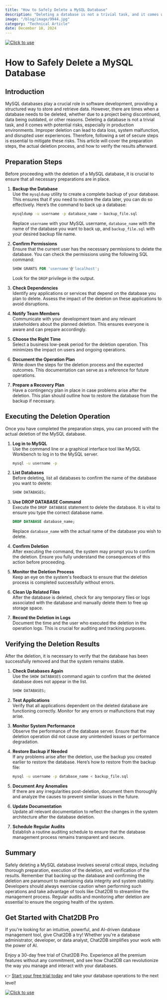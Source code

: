 ```yaml
---
title: "How to Safely Delete a MySQL Database"
description: "Deleting a database is not a trivial task, and it comes with potential risks, especially in production environments."
image: "/blog/image/9944.jpg"
category: "Technical Article"
date: December 18, 2024
---
```

[![Click to use](/image/blog/bg/chat2db1.png)](https://app.chat2db.ai/)
# How to Safely Delete a MySQL Database


<Authors date="December 18, 2024">
  <Author name="Jing" link="https://chat2db.ai" />
</Authors>

## Introduction

MySQL databases play a crucial role in software development, providing a structured way to store and retrieve data. However, there are times when a database needs to be deleted, whether due to a project being discontinued, data being outdated, or other reasons. Deleting a database is not a trivial task, and it comes with potential risks, especially in production environments. Improper deletion can lead to data loss, system malfunction, and disrupted user experiences. Therefore, following a set of secure steps is essential to mitigate these risks. This article will cover the preparation steps, the actual deletion process, and how to verify the results afterward.

## Preparation Steps

Before proceeding with the deletion of a MySQL database, it is crucial to ensure that all necessary preparations are in place.

1. **Backup the Database**  
   Use the `mysqldump` utility to create a complete backup of your database. This ensures that if you need to restore the data later, you can do so effectively. Here’s the command to back up a database:

   ```bash
   mysqldump -u username -p database_name > backup_file.sql
   ```

   Replace `username` with your MySQL username, `database_name` with the name of the database you want to back up, and `backup_file.sql` with your desired backup file name.

2. **Confirm Permissions**  
   Ensure that the current user has the necessary permissions to delete the database. You can check the permissions using the following SQL command:

   ```sql
   SHOW GRANTS FOR 'username'@'localhost';
   ```

   Look for the `DROP` privilege in the output.

3. **Check Dependencies**  
   Identify any applications or services that depend on the database you plan to delete. Assess the impact of the deletion on these applications to avoid disruptions.

4. **Notify Team Members**  
   Communicate with your development team and any relevant stakeholders about the planned deletion. This ensures everyone is aware and can prepare accordingly.

5. **Choose the Right Time**  
   Select a business low-peak period for the deletion operation. This minimizes the impact on users and ongoing operations.

6. **Document the Operation Plan**  
   Write down the steps for the deletion process and the expected outcomes. This documentation can serve as a reference for future operations.

7. **Prepare a Recovery Plan**  
   Have a contingency plan in place in case problems arise after the deletion. This plan should outline how to restore the database from the backup if necessary.

## Executing the Deletion Operation

Once you have completed the preparation steps, you can proceed with the actual deletion of the MySQL database.

1. **Log in to MySQL**  
   Use the command line or a graphical interface tool like MySQL Workbench to log in to the MySQL server.

   ```bash
   mysql -u username -p
   ```

2. **List Databases**  
   Before deleting, list all databases to confirm the name of the database you want to delete:

   ```sql
   SHOW DATABASES;
   ```

3. **Use DROP DATABASE Command**  
   Execute the `DROP DATABASE` statement to delete the database. It is vital to ensure you type the correct database name.

   ```sql
   DROP DATABASE database_name;
   ```

   Replace `database_name` with the actual name of the database you wish to delete.

4. **Confirm Deletion**  
   After executing the command, the system may prompt you to confirm the deletion. Ensure you fully understand the consequences of this action before proceeding.

5. **Monitor the Deletion Process**  
   Keep an eye on the system's feedback to ensure that the deletion process is completed successfully without errors.

6. **Clean Up Related Files**  
   After the database is deleted, check for any temporary files or logs associated with the database and manually delete them to free up storage space.

7. **Record the Deletion in Logs**  
   Document the time and the user who executed the deletion in the operation logs. This is crucial for auditing and tracking purposes.

## Verifying the Deletion Results

After the deletion, it is necessary to verify that the database has been successfully removed and that the system remains stable.

1. **Check Databases Again**  
   Use the `SHOW DATABASES` command again to confirm that the deleted database does not appear in the list.

   ```sql
   SHOW DATABASES;
   ```

2. **Test Applications**  
   Verify that all applications dependent on the deleted database are functioning correctly. Monitor for any errors or malfunctions that may arise.

3. **Monitor System Performance**  
   Observe the performance of the database server. Ensure that the deletion operation did not cause any unintended issues or performance degradation.

4. **Restore Backup if Needed**  
   If any problems arise after the deletion, use the backup you created earlier to restore the database. Here’s how to restore from the backup file:

   ```bash
   mysql -u username -p database_name < backup_file.sql
   ```

5. **Document Any Anomalies**  
   If there are any irregularities post-deletion, document them thoroughly and analyze the causes to prevent similar issues in the future.

6. **Update Documentation**  
   Update all relevant documentation to reflect the changes in the system architecture after the database deletion.

7. **Schedule Regular Audits**  
   Establish a routine auditing schedule to ensure that the database management process remains transparent and secure.

## Summary

Safely deleting a MySQL database involves several critical steps, including thorough preparation, execution of the deletion, and verification of the results. Remember that backing up the database and confirming the deletion are paramount to maintaining data integrity and system stability. Developers should always exercise caution when performing such operations and take advantage of tools like Chat2DB to streamline the management process. Regular audits and monitoring after deletion are essential to ensure the ongoing health of the system.

## Get Started with Chat2DB Pro

If you're looking for an intuitive, powerful, and AI-driven database management tool, give Chat2DB a try! Whether you're a database administrator, developer, or data analyst, Chat2DB simplifies your work with the power of AI.

Enjoy a 30-day free trial of Chat2DB Pro. Experience all the premium features without any commitment, and see how Chat2DB can revolutionize the way you manage and interact with your databases.

👉 [Start your free trial today](https://app.chat2db.ai/) and take your database operations to the next level!

[![Click to use](/image/blog/bg/chat2db.jpg)](https://app.chat2db.ai/)